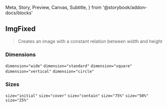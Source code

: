   Meta,
  Story,
  Preview,
  Canvas,
  Subtitle,
} from '@storybook/addon-docs/blocks'

<Meta title="Components/Image/ImgFixed" />

## ImgFixed

> Creates an image with a constant relation between width and height

### Dimensions

<Canvas isExpanded>
  <Grid>
    <Grid.Row>
      <Grid.Column mobile="5">
        <Code inline>dimension="wide"</Code>
        <ImgFixed
          dimension="wide"
          src="https://user-images.githubusercontent.com/2781777/40743488-0927f342-6428-11e8-942d-3ca36269d7dc.png"
        />
      </Grid.Column>
      <Grid.Column mobile="5">
        <Code inline>dimension="standard"</Code>
        <ImgFixed
          dimension="standard"
          src="https://user-images.githubusercontent.com/2781777/40743488-0927f342-6428-11e8-942d-3ca36269d7dc.png"
        />
      </Grid.Column>
      <Grid.Column mobile="5">
        <Code inline>dimension="square"</Code>
        <ImgFixed
          dimension="square"
          src="https://user-images.githubusercontent.com/2781777/40743488-0927f342-6428-11e8-942d-3ca36269d7dc.png"
        />
      </Grid.Column>
      <Grid.Column mobile="5">
        <Code inline>dimension="vertical"</Code>
        <ImgFixed
          dimension="vertical"
          src="https://user-images.githubusercontent.com/2781777/40743488-0927f342-6428-11e8-942d-3ca36269d7dc.png"
        />
      </Grid.Column>
      <Grid.Column mobile="5">
        <Code inline>dimension="circle"</Code>
        <ImgFixed
          dimension="circle"
          src="https://user-images.githubusercontent.com/2781777/40743488-0927f342-6428-11e8-942d-3ca36269d7dc.png"
        />
      </Grid.Column>
    </Grid.Row>
  </Grid>
</Canvas>

<Divider size="small" />

### Sizes

<Canvas isExpanded>
  <Grid>
    <Grid.Row>
      <Grid.Column mobile="5">
        <Code inline>size="initial"</Code>
        <ImgFixed
          size="initial"
          dimension="wide"
          background="#222"
          src="https://user-images.githubusercontent.com/2781777/40743488-0927f342-6428-11e8-942d-3ca36269d7dc.png"
        />
      </Grid.Column>
      <Grid.Column mobile="5">
        <Code inline>size="cover"</Code>
        <ImgFixed
          size="cover"
          dimension="wide"
          background="#222"
          src="https://user-images.githubusercontent.com/2781777/40743488-0927f342-6428-11e8-942d-3ca36269d7dc.png"
        />
      </Grid.Column>
      <Grid.Column mobile="5">
        <Code inline>size="contain"</Code>
        <ImgFixed
          size="contain"
          dimension="wide"
          background="#222"
          src="https://user-images.githubusercontent.com/2781777/40743488-0927f342-6428-11e8-942d-3ca36269d7dc.png"
        />
      </Grid.Column>
    </Grid.Row>
    <Grid.Row>
      <Grid.Column mobile="5">
        <Code inline>size="75%"</Code>
        <ImgFixed
          size="75%"
          dimension="wide"
          background="#222"
          src="https://user-images.githubusercontent.com/2781777/40743488-0927f342-6428-11e8-942d-3ca36269d7dc.png"
        />
      </Grid.Column>
      <Grid.Column mobile="5">
        <Code inline>size="50%"</Code>
        <ImgFixed
          size="50%"
          dimension="wide"
          background="#222"
          src="https://user-images.githubusercontent.com/2781777/40743488-0927f342-6428-11e8-942d-3ca36269d7dc.png"
        />
      </Grid.Column>
      <Grid.Column mobile="5">
        <Code inline>size="25%"</Code>
        <ImgFixed
          size="25%"
          dimension="wide"
          background="#222"
          src="https://user-images.githubusercontent.com/2781777/40743488-0927f342-6428-11e8-942d-3ca36269d7dc.png"
        />
      </Grid.Column>
    </Grid.Row>
  </Grid>
</Canvas>
